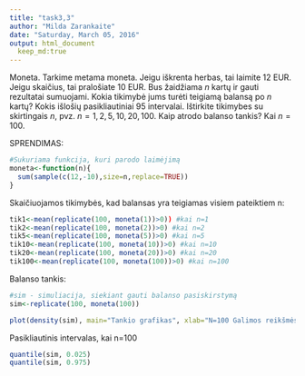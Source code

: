 ```yaml
---
title: "task3,3"
author: "Milda Zarankaite"
date: "Saturday, March 05, 2016"
output: html_document
  keep_md:true
---
```

Moneta. Tarkime metama moneta. Jeigu iškrenta herbas, tai laimite $12$ EUR. Jeigu skaičius, tai pralošiate $10$ EUR. Bus žaidžiama $n$ kartų ir gauti rezultatai sumuojami. Kokia tikimybė jums turėti teigiamą balansą po $n$ kartų? Kokis išlošių pasikliautiniai $95%$ intervalai. Ištirkite tikimybes su skirtingais $n$, pvz. $n={1,2,5,10,20,100}$. Kaip atrodo balanso tankis? Kai $n=100$.

SPRENDIMAS:

```r
#Sukuriama funkcija, kuri parodo laimėjimą
moneta<-function(n){
  sum(sample(c(12,-10),size=n,replace=TRUE))
}
```

Skaičiuojamos tikimybės, kad balansas yra teigiamas visiem pateiktiem n:

```r
tik1<-mean(replicate(100, moneta(1))>0)) #kai n=1
tik2<-mean(replicate(100, moneta(2))>0) #kai n=2
tik5<-mean(replicate(100, moneta(5))>0) #kai n=5
tik10<-mean(replicate(100, moneta(10))>0) #kai n=10
tik20<-mean(replicate(100, moneta(20))>0) #kai n=20
tik100<-mean(replicate(100, moneta(100))>0) #kai n=100
```

Balanso tankis: 
```r
#sim - simuliacija, siekiant gauti balanso pasiskirstymą
sim<-replicate(100, moneta(100))
```

```r
plot(density(sim), main="Tankio grafikas", xlab="N=100 Galimos reikšmės", ylab="Tankumas", col="4", lwd="4")
```

Pasikliautinis intervalas, kai n=100
```r
quantile(sim, 0.025)
quantile(sim, 0.975)
```
